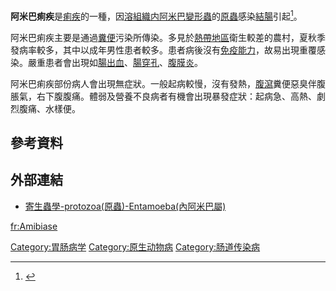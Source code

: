 {{medical}}
{{onesource|time=2014-08-22T01:00:45+00:00}}
{{Infobox Disease
 | Name           =阿米巴痢疾
 | Image          = 
 | Caption        = 
 | DiseasesDB     = 
 | ICD10          = {{ICD10|A|06|0|a|00}}
 | ICD9           = {{ICD9|007.9}}
 | ICDO           = 
 | OMIM           = 
 | MedlinePlus    = 
 | eMedicineSubj  = 
 | eMedicineTopic = 
 | MeshID         = D004404
}}
'''阿米巴痢疾'''是[[痢疾|痢疾]]的一種，因[[溶組織内阿米巴|溶組織内阿米巴]][[變形蟲|變形蟲]]的[[原蟲|原蟲]]感染[[結腸|結腸]]引起<ref>{{MeshName|Amebic+Dysentery}}</ref>。

阿米巴痢疾主要是通過[[糞便|糞便]]污染所傳染。多見於[[熱帶地區|熱帶地區]]衛生較差的農村，夏秋季發病率較多，其中以成年男性患者較多。患者病後沒有[[免疫能力|免疫能力]]，故易出現重覆感染。嚴重患者會出現如[[腸出血|腸出血]]、[[腸穿孔|腸穿孔]]、[[腹膜炎|腹膜炎]]。

阿米巴痢疾部份病人會出現無症狀。一般起病較慢，沒有發熱，[[腹瀉|腹瀉]]糞便惡臭伴腹脹氣，右下腹腹痛。體弱及營養不良病者有機會出現暴發症狀：起病急、高熱、劇烈腹痛、水樣便。

==參考資料==
{{reflist}}
==外部連結==
*[http://smallcollation.blogspot.com/2013/02/protozoa-entamoeba.html 寄生蟲學-protozoa(原蟲)-Entamoeba(內阿米巴屬)] {{Wayback|url=http://smallcollation.blogspot.com/2013/02/protozoa-entamoeba.html |date=20160305003321 }}

{{medical-stub}}

[[Category:胃肠病学|Category:胃肠病学]]
[[Category:原生动物病|Category:原生动物病]]
[[Category:肠道传染病|Category:肠道传染病]]


[[fr:Amibiase|fr:Amibiase]]